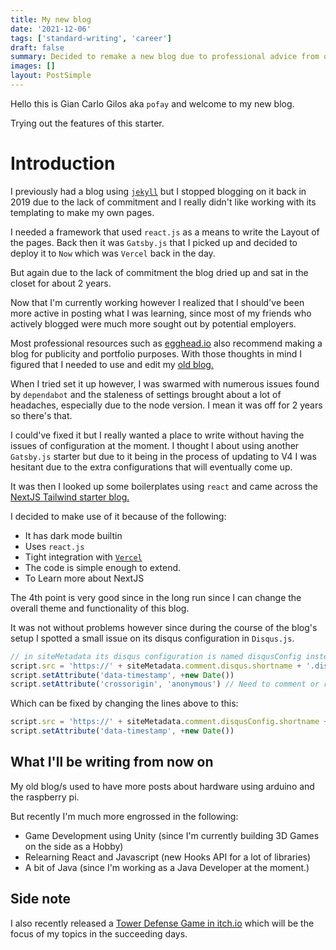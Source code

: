 ```yaml
---
title: My new blog
date: '2021-12-06'
tags: ['standard-writing', 'career']
draft: false
summary: Decided to remake a new blog due to professional advice from other programmers
images: []
layout: PostSimple
---
```


Hello this is Gian Carlo Gilos aka `pofay` and welcome to my new blog.

Trying out the features of this starter.

# Introduction

I previously had a blog using [`jekyll`](https://pofay.github.io) but I stopped blogging on it back in 2019 due to the lack of commitment and I really didn't like working with its templating to make my own pages.

I needed a framework that used `react.js` as a means to write the Layout of the pages. Back then it was `Gatsby.js` that I picked up and decided to deploy it to `Now` which was `Vercel` back in the day.

But again due to the lack of commitment the blog dried up and sat in the closet for about 2 years.

Now that I'm currently working however I realized that I should've been more active in posting what I was learning, since most of my friends who actively blogged were much more sought out by potential employers.

Most professional resources such as [egghead.io][2] also recommend making a blog for publicity and portfolio purposes. With those thoughts in mind I figured that I needed to use and edit my [old blog.](https://pofay-blog.vercel.app)

When I tried set it up however, I was swarmed with numerous issues found by `dependabot` and the staleness of settings brought about a lot of headaches, especially due to the node version. I mean it was off for 2 years so there's that.

I could've fixed it but I really wanted a place to write without having the issues of configuration at the moment. I thought I about using another `Gatsby.js` starter but due to it being in the process of updating to V4 I was hesitant due to the extra configurations that will eventually come up.

It was then I looked up some boilerplates using `react` and came across the [NextJS Tailwind starter blog.][1]

I decided to make use of it because of the following:

- It has dark mode builtin
- Uses `react.js`
- Tight integration with [`Vercel`][4]
- The code is simple enough to extend.
- To Learn more about NextJS

The 4th point is very good since in the long run since I can change the overall theme and functionality of this blog.

It was not without problems however since during the course of the blog's setup I spotted a small issue on its disqus configuration in `Disqus.js`.

```js
// in siteMetadata its disqus configuration is named disqusConfig instead of disqus
script.src = 'https://' + siteMetadata.comment.disqus.shortname + '.disqus.com/embed.js'
script.setAttribute('data-timestamp', +new Date())
script.setAttribute('crossorigin', 'anonymous') // Need to comment or remove the line below to fix Disqus CORS issue
```

Which can be fixed by changing the lines above to this:

```js
script.src = 'https://' + siteMetadata.comment.disqusConfig.shortname + '.disqus.com/embed.js'
script.setAttribute('data-timestamp', +new Date())
```

## What I'll be writing from now on

My old blog/s used to have more posts about hardware using arduino and the raspberry pi.

But recently I'm much more engrossed in the following:

- Game Development using Unity (since I'm currently building 3D Games on the side as a Hobby)
- Relearning React and Javascript (new Hooks API for a lot of libraries)
- A bit of Java (since I'm working as a Java Developer at the moment.)

## Side note

I also recently released a [Tower Defense Game in itch.io][3] which will be the focus of my topics in the succeeding days.

[1]: https://github.com/timlrx/tailwind-nextjs-starter-blog
[2]: https://egghead.io
[3]: https://pofay.itch.io/retroactive-tower-defense
[4]: https://vercel.com/
